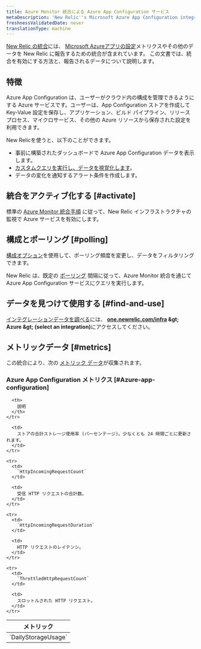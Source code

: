```yaml
---
title: Azure Monitor 統合による Azure App Configuration サービス
metaDescription: 'New Relic''s Microsoft Azure App Configuration integration: what data it reports and how to enable it.'
freshnessValidatedDate: never
translationType: machine
---
```


[New Relic の統合](/docs/infrastructure/introduction-infra-monitoring)には、 [Microsoft Azureアプリの設定](https://learn.microsoft.com/en-us/azure/azure-app-configuration/)メトリクスやその他のデータを New Relic に報告するための統合が含まれています。 この文書では、統合を有効にする方法と、報告されるデータについて説明します。

## 特徴

Azure App Configuration は、ユーザーがクラウド内の構成を管理できるようにする Azure サービスです。ユーザーは、App Configuration ストアを作成して Key-Value 設定を保存し、アプリケーション、ビルド パイプライン、リリース プロセス、マイクロサービス、その他の Azure リソースから保存された設定を利用できます。

New Relicを使うと、以下のことができます。

* 事前に構築されたダッシュボードで Azure App Configuration データを表示します。
* [カスタムクエリを実行し、データを視覚化します](/docs/infrastructure/integrations-getting-started/getting-started/use-integration-data-new-relic-insights)。
* データの変化を通知するアラート条件を作成します。

## 統合をアクティブ化する [#activate]

標準の [Azure Monitor 統合手順](/docs/infrastructure/microsoft-azure-integrations/azure-integrations-list/azure-monitor) に従って、New Relic インフラストラクチャの監視で Azure サービスを有効にします。

## 構成とポーリング [#polling]

[構成オプション](/docs/infrastructure/microsoft-azure-integrations/azure-integrations-list/azure-monitor/#settings)を使用して、ポーリング頻度を変更し、データをフィルタリングできます。

New Relic は、既定の [ポーリング](/docs/infrastructure/microsoft-azure-integrations/azure-integrations-list/azure-monitor/#settings) 間隔に従って、Azure Monitor 統合を通じて Azure App Configuration サービスにクエリを実行します。

## データを見つけて使用する [#find-and-use]

[インテグレーションデータを調べる](/docs/infrastructure/integrations/find-use-infrastructure-integration-data)には、 <DNT>**[one.newrelic.com/infra](https://one.newrelic.com/infra) &amp;gt; Azure &amp;gt; (select an integration)**</DNT>にアクセスしてください。

## メトリックデータ [#metrics]

この統合により、次の [メトリック データ](/docs/infrastructure/integrations-getting-started/getting-started/understand-integration-data-data-types#metric)が収集されます。

### Azure App Configuration メトリクス [#Azure-app-configuration]

<table>
  <thead>
    <tr>
      <th style={{ width: "300px" }}>
        メトリック
      </th>

      <th>
        説明
      </th>
    </tr>
  </thead>

  <tbody>
    <tr>
      <td>
        `DailyStorageUsage`
      </td>

      <td>
        ストアの合計ストレージ使用率 (パーセンテージ)。少なくとも 24 時間ごとに更新されます。
      </td>
    </tr>

    <tr>
      <td>
        `HttpIncomingRequestCount`
      </td>

      <td>
        受信 HTTP リクエストの合計数。
      </td>
    </tr>

    <tr>
      <td>
        `HttpIncomingRequestDuration`
      </td>

      <td>
        HTTP リクエストのレイテンシ。
      </td>
    </tr>

    <tr>
      <td>
        `ThrottledHttpRequestCount`
      </td>

      <td>
        スロットルされた HTTP リクエスト。
      </td>
    </tr>
  </tbody>
</table>